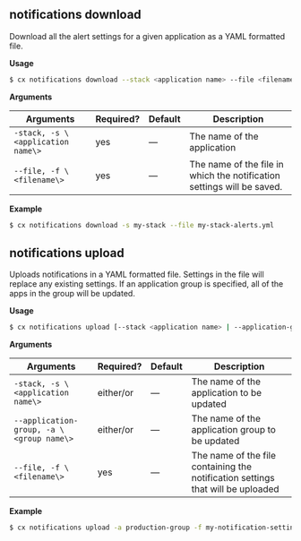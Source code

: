 ## notifications download

Download all the alert settings for a given application as a YAML formatted file.

**Usage**

```bash
$ cx notifications download --stack <application name> --file <filename>
```

**Arguments**

| Arguments | Required? | Default | Description |
| --- | --- | --- | --- |
| `-stack, -s \<application name\>` | yes | — | The name of the application |
| `--file, -f \<filename\>` | yes | — | The name of the file in which the notification settings will be saved. |

**Example**

```bash
$ cx notifications download -s my-stack --file my-stack-alerts.yml
```

## notifications upload

Uploads notifications in a YAML formatted file. Settings in the file will replace any existing settings. If an application group is specified, all of the apps in the group will be updated.

**Usage**

```bash
$ cx notifications upload [--stack <application name> | --application-group <group name>] --file <filename>
```

**Arguments**

| Arguments | Required? | Default | Description |
| --- | --- | --- | --- |
| `-stack, -s \<application name\>` | either/or | — | The name of the application to be updated  |
| `--application-group, -a \<group name\>` | either/or | — | The name of the application group to be updated |
| `--file, -f \<filename\>` | yes | — | The name of the file containing the notification settings that will be uploaded |

**Example**

```bash
$ cx notifications upload -a production-group -f my-notification-settings.yml
```